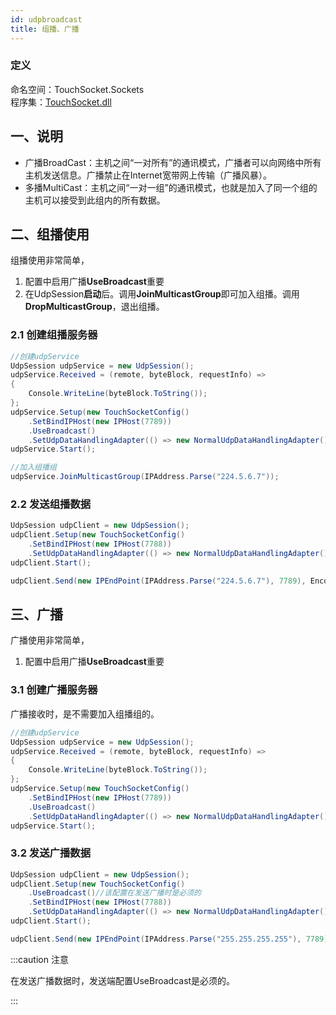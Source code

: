```yaml
---
id: udpbroadcast
title: 组播、广播
---
```


### 定义

命名空间：TouchSocket.Sockets <br/>
程序集：[TouchSocket.dll](https://www.nuget.org/packages/TouchSocket)

## 一、说明

- 广播BroadCast：主机之间“一对所有”的通讯模式，广播者可以向网络中所有主机发送信息。广播禁止在Internet宽带网上传输（广播风暴）。
- 多播MultiCast：主机之间“一对一组”的通讯模式，也就是加入了同一个组的主机可以接受到此组内的所有数据。

## 二、组播使用

组播使用非常简单，

1. 配置中启用广播**UseBroadcast**重要
2. 在UdpSession**启动**后。调用**JoinMulticastGroup**即可加入组播。调用**DropMulticastGroup**，退出组播。

### 2.1 创建组播服务器

```csharp {9}
//创建udpService
UdpSession udpService = new UdpSession();
udpService.Received = (remote, byteBlock, requestInfo) =>
{
    Console.WriteLine(byteBlock.ToString());
};
udpService.Setup(new TouchSocketConfig()
    .SetBindIPHost(new IPHost(7789))
    .UseBroadcast()
    .SetUdpDataHandlingAdapter(() => new NormalUdpDataHandlingAdapter()));
udpService.Start();

//加入组播组
udpService.JoinMulticastGroup(IPAddress.Parse("224.5.6.7"));
```

### 2.2 发送组播数据

```csharp {7}
UdpSession udpClient = new UdpSession();
udpClient.Setup(new TouchSocketConfig()
    .SetBindIPHost(new IPHost(7788))
    .SetUdpDataHandlingAdapter(() => new NormalUdpDataHandlingAdapter()));
udpClient.Start();

udpClient.Send(new IPEndPoint(IPAddress.Parse("224.5.6.7"), 7789), Encoding.UTF8.GetBytes("我是组播"));
```

## 三、广播

广播使用非常简单，

1. 配置中启用广播**UseBroadcast**重要

### 3.1 创建广播服务器

广播接收时，是不需要加入组播组的。

```csharp {9}
//创建udpService
UdpSession udpService = new UdpSession();
udpService.Received = (remote, byteBlock, requestInfo) =>
{
    Console.WriteLine(byteBlock.ToString());
};
udpService.Setup(new TouchSocketConfig()
    .SetBindIPHost(new IPHost(7789))
    .UseBroadcast()
    .SetUdpDataHandlingAdapter(() => new NormalUdpDataHandlingAdapter()));
udpService.Start();
```

### 3.2 发送广播数据

```csharp {3,8}
UdpSession udpClient = new UdpSession();
udpClient.Setup(new TouchSocketConfig()
    .UseBroadcast()//该配置在发送广播时是必须的
    .SetBindIPHost(new IPHost(7788))
    .SetUdpDataHandlingAdapter(() => new NormalUdpDataHandlingAdapter()));
udpClient.Start();

udpClient.Send(new IPEndPoint(IPAddress.Parse("255.255.255.255"), 7789), Encoding.UTF8.GetBytes("我是广播"));
```
:::caution 注意

在发送广播数据时，发送端配置UseBroadcast是必须的。

:::  
